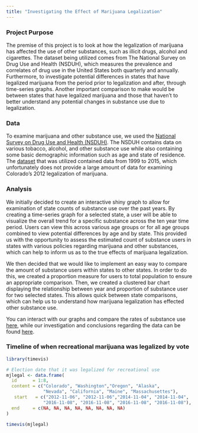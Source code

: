 ```yaml
---
title: "Investigating the Effect of Marijuana Legalization"
---
```


### Project Purpose
The premise of this project is to look at how the legalization of marijuana has affected the use of other substances, such as illicit drugs, alcohol and cigarettes. The dataset being utilized comes from The National Survey on Drug Use and Health (NSDUH), which measures the prevalence and correlates of drug use in the United States both quarterly and annually. Furthermore, to investigate potential differences in states that have legalized marijuana from the period prior to legalization and after, through time-series graphs. Another important comparison to make would be between states that have legalized marijuana and those that haven't to better understand any potential changes in substance use due to legalization.
  
### Data
To examine marijuana and other substance use, we used the [National Survey on Drug Use and Health (NSDUH)](https://nsduhweb.rti.org/respweb/homepage.cfm). The NSDUH contains data on various tobacco, alcohol, and other substance use while also containing some basic demographic information such as age and state of residence. The [dataset](https://datafiles.samhsa.gov/study/national-survey-drug-use-and-health-nsduh-2015-nid16893) that was utilized contained data from 1999 to 2015, which unfortunately does not provide a large amount of data for examining Colorado's 2012 legalization of marijuana.

### Analysis
We initially decided to create an interactive shiny graph to allow for examination of state counts of substance use over the past years. By creating a time-series graph for a selected state, a user will be able to visualize the overall trend for a specific substance across the ten year time period. Users can view this across various age groups or for all age groups combined to view potential differences by age and by state. This provided us with the opportunity to assess the estimated count of substance users in states with various policies regarding marijuana and other substances, which can help to inform us as to the true effects of marijuana legalization.

We then decided that we would like to implement an easy way to compare the amount of substance users within states to other states. In order to do this, we created a proportion measure for users to total population to ensure an appropriate comparison. Then, we created a clustered bar chart displaying the relationship between year and proportion of substance user for two selected states. This allows quick between state comparisons, which can help us to understand how marijuana legalization has effected other substance use.

You can interact with our graphs and compare the rates of substance use [here](https://kblitsman.shinyapps.io/p8105_final_shiny/), while our investigation and conclusions regarding the data can be found [here](results.html).

### Timeline of when recreational marijuana was legalized by vote
```r
library(timevis)

# Election date that it was legalized for recreational use
mjlegal <- data.frame(
  id      = 1:8,
  content = c("Colorado", "Washington","Oregon", "Alaska", 
              "Nevada", "California", "Maine", "Massachusettes"),
   start   = c("2012-11-06", "2012-11-06","2014-11-04", "2014-11-04",
              "2016-11-08", "2016-11-08", "2016-11-08", "2016-11-08"),
  end     = c(NA, NA, NA, NA, NA, NA, NA, NA)
)

timevis(mjlegal)
```